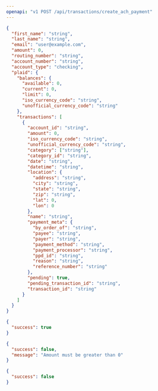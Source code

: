 ```yaml
---
openapi: "v1 POST /api/transactions/create_ach_payment"
---
```


<RequestExample>

```json Payload
{
  "first_name": "string",
  "last_name": "string",
  "email": "user@example.com",
  "amount": 0,
  "routing_number": "string",
  "account_number": "string",
  "account_type": "checking",
  "plaid": {
    "balances": {
      "available": 0,
      "current": 0,
      "limit": 0,
      "iso_currency_code": "string",
      "unofficial_currency_code": "string"
    },
    "transactions": [
      {
        "account_id": "string",
        "amount": 0,
        "iso_currency_code": "string",
        "unofficial_currency_code": "string",
        "category": ["string"],
        "category_id": "string",
        "date": "string",
        "datetime": "string",
        "location": {
          "address": "string",
          "city": "string",
          "state": "string",
          "zip": "string",
          "lat": 0,
          "lon": 0
        },
        "name": "string",
        "payment_meta": {
          "by_order_of": "string",
          "payee": "string",
          "payer": "string",
          "payment_method": "string",
          "payment_processor": "string",
          "ppd_id": "string",
          "reason": "string",
          "reference_number": "string"
        },
        "pending": true,
        "pending_transaction_id": "string",
        "transaction_id": "string"
      }
    ]
  }
}
```

</RequestExample>

<ResponseExample>

```json 200
{
  "success": true
}
```

```json 400
{
  "success": false,
  "message": "Amount must be greater than 0"
}
```

```json 403
{
  "success": false
}
```

</ResponseExample>
